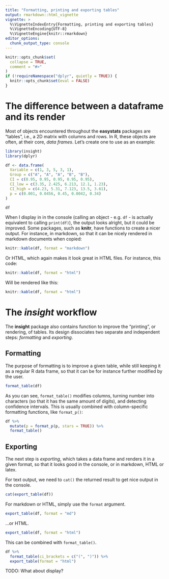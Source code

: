 ```yaml
---
title: "Formatting, printing and exporting tables"
output: rmarkdown::html_vignette
vignette: >
  %\VignetteIndexEntry{Formatting, printing and exporting tables}
  %\VignetteEncoding{UTF-8}
  %\VignetteEngine{knitr::rmarkdown}
editor_options: 
  chunk_output_type: console
---
```


```r
knitr::opts_chunk$set(
  collapse = TRUE,
  comment = "#>"
)
if (!requireNamespace("dplyr", quietly = TRUE)) {
  knitr::opts_chunk$set(eval = FALSE)
}

```

# The difference between a dataframe and its render

Most of objects encountered throughout the **easystats** packages are "tables", i.e., a 2D matrix with columns and rows. In R, these objects are often, at their core, *data frames*. Let's create one to use as an example:

```r
library(insight)
library(dplyr)

df <- data.frame(
  Variable = c(1, 3, 5, 3, 1),
  Group = c("A", "A", "A", "B", "B"),
  CI = c(0.95, 0.95, 0.95, 0.95, 0.95),
  CI_low = c(3.35, 2.425, 6.213, 12.1, 1.23),
  CI_high = c(4.23, 5.31, 7.123, 13.5, 3.61),
  p = c(0.001, 0.0456, 0.45, 0.0042, 0.34)
)

df
```

When I display in in the console (calling an object - e.g. `df` - is actually equivalent to calling `print(df)`), the output looks alright, but it could be improved. Some packages, such as **knitr**, have functions to create a nicer output. For instance, in markdown, so that it can be nicely rendered in markdown documents when copied:

```r
knitr::kable(df, format = "markdown")
```


Or HTML, which again makes it look great in HTML files. For instance, this code:

```r
knitr::kable(df, format = "html")
```

Will be rendered like this:

```r
knitr::kable(df, format = "html")
```

# The *insight* workflow

The **insight** package also contains function to improve the "printing", or rendering, of tables. Its design dissociates two separate and independent steps: *formatting* and *exporting*.

## Formatting

The purpose of formatting is to improve a given table, while still keeping it as a regular R data frame, so that it can be for instance further modified by the user.


```r
format_table(df)
```

As you can see, `format_table()` modifies columns, turning number into characters (so that it has the same amount of digits), and  detecting confidence intervals. This is usually combined with column-specific formatting functions, like `format_p()`:

```r
df %>% 
  mutate(p = format_p(p, stars = TRUE)) %>% 
  format_table()
```


## Exporting

The next step is *exporting*, which takes a data frame and renders it in a given format, so that it looks good in the console, or in markdown, HTML or latex.

For text output, we need to `cat()` the returned result to get nice output in the console.

```r
cat(export_table(df))
```

For markdown or HTML, simply use the `format` argument.

```r
export_table(df, format = "md")
```

...or HTML.

```r
export_table(df, format = "html")
```

This can be combined with `format_table()`.

```r
df %>% 
  format_table(ci_brackets = c("(", ")")) %>% 
  export_table(format = "html")
```

TODO: What about display?
